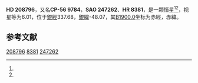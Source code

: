 {{Starbox begin
| name = HD 208796
}}
{{Starbox observe
| epoch = [[J2000.0|J2000.0]]
| constell = {{星座名待查}}<ref name=SIMBAD>{{cite web
 | url=http://simbad.u-strasbg.fr/simbad/sim-id?Ident=HR+8381
 | title=Pulsating variable Star
 | publisher=Centre de Données astronomiques de Strasbourg
 | work=SIMBAD
 | accessdate=2012-07-13
 | archive-date=2016-03-17
 | archive-url=https://web.archive.org/web/20160317212734/http://simbad.u-strasbg.fr/simbad/sim-id?Ident=HR+8381
 | dead-url=no
 }}</ref><ref name=DATA>{{cite web
 | url=http://vizier.u-strasbg.fr/viz-bin/VizieR-5?-out.add=.&-source=5050&-corr=PK=HR&-out.max=9999&HR=8381
 | title=VizieR Detailed Page
 | accessdate=2012-07-13
 | archive-date=2016-03-05
 | archive-url=https://web.archive.org/web/20160305022727/http://vizier.u-strasbg.fr/viz-bin/VizieR-5?-out.add=.&-source=5050&-corr=PK=HR&-out.max=9999&HR=8381
 | dead-url=no
 }}</ref>
| 星官 = 
| ra = {{RA|22|0|24.1}}<ref name=SIMBAD /><ref name=DATA />
| dec = {{DEC|-55|52|58}}<ref name=SIMBAD /><ref name=DATA />
| appmag_v = 6.01<ref name=SIMBAD /><ref name=DATA />
}}
{{Starbox character
| class = B9IV-V<ref name=SIMBAD /><ref name=DATA />
| b-v = -0.1<ref name=SIMBAD /><ref name=DATA />
| u-b = -0.12<ref name=SIMBAD /><ref name=DATA />
| r-i = <ref name=SIMBAD /><ref name=DATA />
| variable = 
}}
{{Starbox astrometry
| radial_v = -0.12
| prop_mo_ra = 3
| parallax = 
| p_error = 
}}
{{Starbox catalog
| names =CP-56 9784，[[SAO星表|SAO]] 247262，[[HD星表|HD]] 208796，[[HR星表|HR]] 8381}}
{{Starbox reference |Simbad=HR+8381}}
{{Starbox end}}

'''HD 208796'''，又名'''CP-56 9784'''，'''SAO 247262'''、'''HR 8381'''，是一颗恒星<ref name=SIMBAD /><ref name=DATA />，视星等为6.01，位于[[銀道座標系|銀經]]337.68，[[銀道座標系|銀緯]]-48.07，其[[B1900.0|B1900.0]]坐标为赤經{{RA|21|53|34.8}}，赤緯{{DEC|-56|-48.07|42}}。

== 参考文献 ==
{{reflist}}

{{star-stub}}

[[Category:HD和HDE天體|208796]]
[[Category:HR天體|8381]]
[[Category:SAO天體|247262]]